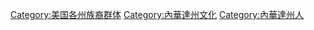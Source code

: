 [[Category:美国各州族裔群体|Category:美国各州族裔群体]]
[[Category:內華達州文化|Category:內華達州文化]]
[[Category:內華達州人|Category:內華達州人]]